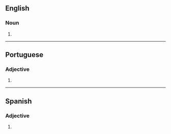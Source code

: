 ==English==

===Noun===
{{head|en|noun form}}

# {{plural of|bronco|lang=en}}

----

==Portuguese==

===Adjective===
{{head|pt|adjective form}}

# {{pt-adj form of|bronco|m|pl}}

----

==Spanish==

===Adjective===
{{head|es|adjective form}}

# {{es-adj form of|bronco|m|pl}}